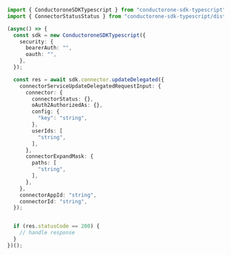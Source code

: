 ```typescript UpdateDelegated.ts
import { ConductoroneSDKTypescript } from "conductorone-sdk-typescript";
import { ConnectorStatusStatus } from "conductorone-sdk-typescript/dist/sdk/models/shared";

(async() => {
  const sdk = new ConductoroneSDKTypescript({
    security: {
      bearerAuth: "",
      oauth: "",
    },
  });

  const res = await sdk.connector.updateDelegated({
    connectorServiceUpdateDelegatedRequestInput: {
      connector: {
        connectorStatus: {},
        oAuth2AuthorizedAs: {},
        config: {
          "key": "string",
        },
        userIds: [
          "string",
        ],
      },
      connectorExpandMask: {
        paths: [
          "string",
        ],
      },
    },
    connectorAppId: "string",
    connectorId: "string",
  });


  if (res.statusCode == 200) {
    // handle response
  }
})();
```
